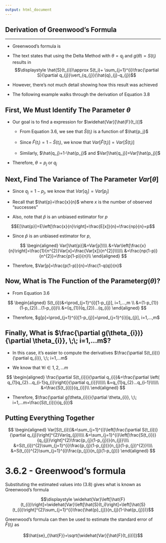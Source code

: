 ```yaml
---
output: html_document
---
```


## Derivation of Greenwood's Formula

<hr/>

- Greenwood's formula is 

- The text states that using the Delta Method with $\theta=q_j$ and $g(\theta)=S(t_i)$ results in
$$\displaystyle \hat{S}(t_{i})\approx S(t_i)+ \sum_{j=1}^{i}\frac{\partial S}{\partial q_{j}}\vert_{q_{j}}(\hat{q}_{j}-q_{j})$$

- However, there's not much detail showing how this result was achieved

- The following example walks through the derivation of Equation 3.8

## First, We Must Identify The Parameter <red>$\theta$</red>

- Our goal is to find a expression for $\widehat{Var}[\hat{F}(t_i)]$
    
    + From Equation 3.6, we see that $\hat{S}(t_i)$ is a function of $\hat{p_j}$

    + Since $\hat{F}(t_{i})=1-\hat{S}(t_{i})$, we know that $Var[\hat{F}(t_{i})]=Var[\hat{S}(t_{i})]$ 

    + Similarly, $\hat{q_j}=1-\hat{p_j}$ and $Var[\hat{q_j}]=Var[\hat{p_j}]$ 

- Therefore, <red>$\theta = p_{j} \;\text{or}\;q_{j}$</red>

## Next, Find The Variance of The Parameter <purple>$Var[\theta]$</purple>

- Since $q_{j}=1-p_{j}$, we know that $Var[q_{j}]=Var[p_{j}]$

- Recall that $\hat{p}=\frac{x}{n}$ where $x$ is the number of observed "successes"

- Also, note that $\hat{p}$ is an unbiased estimator for $p$

$$E[\hat{p}]=E\left[\frac{x}{n}\right]=\frac{E[x]}{n}=\frac{np}{n}=p$$

- Since $\hat{p}$ is an unbiased estimator for $p$,

$$
\begin{aligned}
Var[\hat{p}]&=Var[p]\\\\
&=Var\left[\frac{x}{n}\right]=\frac{1}{n^{2}}Var[x]=\frac{Var[x]}{n^{2}}\\\\\\
&=\frac{np(1-p)}{n^{2}}=\frac{p(1-p)}{n}\\
\end{aligned}
$$

- Therefore, <purple>$Var[p]=\frac{p(1-p)}{n}=\frac{1-q(q)}{n}$</purple>

## Now, What is The Function of the Parameter<blue>$g(\theta)?$</blue>

- From Equation 3.6

$$
\begin{aligned}
S(t_{i})&=\prod_{j=1}^{i}[1-p_{j}], i=1,...,m \\
&=(1-p_{1})(1-p_{2})...(1-p_{i})\\
&=(q_{1})(q_{2})...(q_{i})
\end{aligned}
$$

- Therefore, <blue>$g[p]=\prod_{j=1}^{i}[1-p_{j}]=\prod_{j=1}^{i}[q_{j}], i=1,...,m$</blue> 

## Finally, What is <green>$\frac{\partial g(\theta_{i})}{\partial \theta_{i}}, \;\; i=1,...m$?</green>

- In this case, it's easier to compute the derivatives $\frac{\partial S(t_{i})}{\partial q_{i}}, \;\; i=1,...m$

- We know that $\forall i \in 1,2,...m$

$$
\begin{aligned}
\frac{\partial S(t_{i})}{\partial q_{i}}&=\frac{\partial \left( q_{1}q_{2}...q_{i-1}q_{i}\right)}{\partial q_{i}}\\\\\\
&=q_{1}q_{2}...q_{i-1}\\\\\\
&=\frac{S(t_{i})}{q_{i}}\\
\end{aligned}
$$

- Therefore, <green>$\frac{\partial g(\theta_{i})}{\partial \theta_{i}}, \;\; i=1,...m=\frac{S(t_{i})}{q_{i}}$</green>

## Putting Everything Together

$$
\begin{aligned}
Var[S(t_{i})]&=\sum_{j=1}^{i}\left[\frac{\partial S(t_{i})}{\partial q_{j}}\right]^{2}Var(q_{j})\\\\
&=\sum_{j=1}^{i}\left[\frac{S(t_{i})}{q_{j}}\right]^{2}\frac{p_{j}(1-p_{j})}{n_{j}}\\\\
&=S(t_{i})^{2}\sum_{j=1}^{i}\frac{p_{j}(1-p_{j})}{n_{j}(1-p_{j})^{2}}\\\\
&=S(t_{i})^{2}\sum_{j=1}^{i}\frac{p_{j}}{n_{j}(1-p_{j})}
\end{aligned}
$$


# 3.6.2 - Greenwood's formula

Substituting the estimated values into (3.8) gives what is known as Greenwood's formula

$$\displaystyle \widehat{Var}\left[\hat{F}(t_{i})\right]=\widehat{Var}\left[\hat{S}(t_i)\right]=\left[\hat{S}(t_{i})\right]^{2}\sum_{j=1}^{i}\frac{\hat{p}_{j}}{n_{j}(1-\hat{p_{j}})}$$

Greenwood's formula can then be used to estimate the standard error of $\hat{F}(t_{i})$ as

$$\hat{se}_{\hat{F}}=\sqrt{\widehat{Var}[\hat{F}(t_{i})]}$$
